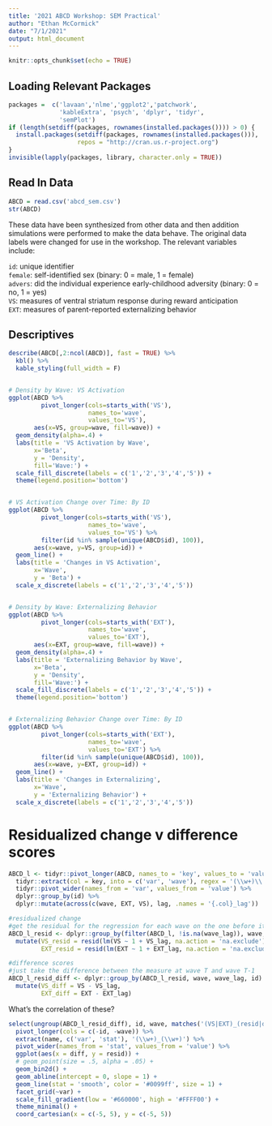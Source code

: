```yaml
---
title: '2021 ABCD Workshop: SEM Practical'
author: "Ethan McCormick"
date: "7/1/2021"
output: html_document
---
```


```r
knitr::opts_chunk$set(echo = TRUE)
```

## Loading Relevant Packages
```r
packages =  c('lavaan','nlme','ggplot2','patchwork', 
              'kableExtra', 'psych', 'dplyr', 'tidyr',
              'semPlot')
if (length(setdiff(packages, rownames(installed.packages()))) > 0) {
  install.packages(setdiff(packages, rownames(installed.packages())), 
                   repos = "http://cran.us.r-project.org")
}
invisible(lapply(packages, library, character.only = TRUE))
```

## Read In Data
```r
ABCD = read.csv('abcd_sem.csv')
str(ABCD)
```

These data have been synthesized from other data and then addition simulations were performed to make the data behave. The original data labels were changed for use in the workshop. The relevant variables include:

`id`: unique identifier  
`female`: self-identified sex (binary: 0 = male, 1 = female)  
`advers`: did the individual experience early-childhood adversity (binary: 0 = no, 1 = yes)  
`VS`: measures of ventral striatum response during reward anticipation  
`EXT`: measures of parent-reported externalizing behavior  

## Descriptives
```r
describe(ABCD[,2:ncol(ABCD)], fast = TRUE) %>% 
  kbl() %>% 
  kable_styling(full_width = F)


# Density by Wave: VS Activation
ggplot(ABCD %>% 
         pivot_longer(cols=starts_with('VS'),
                      names_to='wave',
                      values_to='VS'),
       aes(x=VS, group=wave, fill=wave)) +
  geom_density(alpha=.4) +
  labs(title = 'VS Activation by Wave', 
       x='Beta', 
       y = 'Density', 
       fill='Wave:') +
  scale_fill_discrete(labels = c('1','2','3','4','5')) +
  theme(legend.position='bottom')


# VS Activation Change over Time: By ID
ggplot(ABCD %>% 
         pivot_longer(cols=starts_with('VS'),
                      names_to='wave',
                      values_to='VS') %>%
         filter(id %in% sample(unique(ABCD$id), 100)),
       aes(x=wave, y=VS, group=id)) +
  geom_line() + 
  labs(title = 'Changes in VS Activation', 
       x='Wave', 
       y = 'Beta') +
  scale_x_discrete(labels = c('1','2','3','4','5'))


# Density by Wave: Externalizing Behavior
ggplot(ABCD %>% 
         pivot_longer(cols=starts_with('EXT'),
                      names_to='wave',
                      values_to='EXT'),
       aes(x=EXT, group=wave, fill=wave)) +
  geom_density(alpha=.4) +
  labs(title = 'Externalizing Behavior by Wave', 
       x='Beta', 
       y = 'Density', 
       fill='Wave:') +
  scale_fill_discrete(labels = c('1','2','3','4','5')) +
  theme(legend.position='bottom')


# Externalizing Behavior Change over Time: By ID
ggplot(ABCD %>% 
         pivot_longer(cols=starts_with('EXT'),
                      names_to='wave',
                      values_to='EXT') %>%
         filter(id %in% sample(unique(ABCD$id), 100)),
       aes(x=wave, y=EXT, group=id)) +
  geom_line() + 
  labs(title = 'Changes in Externalizing', 
       x='Wave', 
       y = 'Externalizing Behavior') +
  scale_x_discrete(labels = c('1','2','3','4','5'))
```

# Residualized change v difference scores

```r
ABCD_l <- tidyr::pivot_longer(ABCD, names_to = 'key', values_to = 'value', tidyr::matches('^(VS|EXT)')) %>%
  tidyr::extract(col = key, into = c('var', 'wave'), regex = '(\\w+)\\.(\\d+)') %>%
  tidyr::pivot_wider(names_from = 'var', values_from = 'value') %>%
  dplyr::group_by(id) %>%
  dplyr::mutate(across(c(wave, EXT, VS), lag, .names = '{.col}_lag'))

#residualized change
#get the residual for the regression for each wave on the one before it
ABCD_l_resid <- dplyr::group_by(filter(ABCD_l, !is.na(wave_lag)), wave, wave_lag) %>%
  mutate(VS_resid = resid(lm(VS ~ 1 + VS_lag, na.action = 'na.exclude')),
         EXT_resid = resid(lm(EXT ~ 1 + EXT_lag, na.action = 'na.exclude')))

#difference scores
#just take the difference between the measure at wave T and wave T-1
ABCD_l_resid_diff <- dplyr::group_by(ABCD_l_resid, wave, wave_lag, id) %>%
  mutate(VS_diff = VS - VS_lag,
         EXT_diff = EXT - EXT_lag)
```

What's the correlation of these?

```r
select(ungroup(ABCD_l_resid_diff), id, wave, matches('(VS|EXT)_(resid|diff)')) %>%
  pivot_longer(cols = c(-id, -wave)) %>%
  extract(name, c('var', 'stat'), '(\\w+)_(\\w+)') %>%
  pivot_wider(names_from = 'stat', values_from = 'value') %>%
  ggplot(aes(x = diff, y = resid)) + 
  # geom_point(size = .5, alpha = .05) + 
  geom_bin2d() + 
  geom_abline(intercept = 0, slope = 1) + 
  geom_line(stat = 'smooth', color = '#0099ff', size = 1) + 
  facet_grid(~var) + 
  scale_fill_gradient(low = '#660000', high = '#FFFF00') + 
  theme_minimal() + 
  coord_cartesian(x = c(-5, 5), y = c(-5, 5))
```


